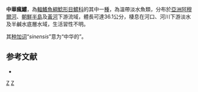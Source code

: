 {{Speciesbox
| status = NE
| status_system = IUCN3.1
| genus = Tachysurus
| species = sinensis
| authority = [[贝尔纳·热尔曼·德·拉塞佩德|Lacepède]], 1803
| synonyms = *''Arius sinensis'' <small>Lacepède, 1803</small>
*''Silurus calvarius'' <small>Basilewsky, 1855</small>
*''Bagrus calvarius'' <small>Basilewsky, 1855</small>
*''Pseudobagrus wittenburgii'' <small>Popta, 1911</small>
}}
'''中華瘋鱨'''，為[[輻鰭魚綱|輻鰭魚綱]][[鯰形目|鯰形目]][[鱨科|鱨科]]的其中一[[種|種]]，為溫帶淡水魚類，分布於[[亞洲|亞洲]][[阿穆爾河|阿穆爾河]]、[[朝鮮半島|朝鮮半島]]及[[黃河|黃河]]下游流域，體長可達36.1公分，棲息在河口、河川下游淡水及半鹹水底層水域，生活習性不明。

其[[种加词|种加词]]“''sinensis''”意为“中华的”。

==参考文献==
*{{FishBase_species|genus=Tachysurus|species=sinensis|year=2015|month=4}}

[[Category:瘋鱨屬|Z]]
[[Category:1803年描述的鱼类|Z]]